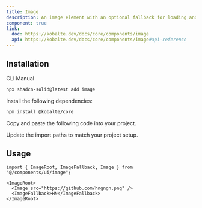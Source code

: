 ```yaml
---
title: Image
description: An image element with an optional fallback for loading and error status.
component: true
link:
  doc: https://kobalte.dev/docs/core/components/image
  api: https://kobalte.dev/docs/core/components/image#api-reference
---
```


<ComponentPreview name="image-demo" />

## Installation

<Tabs defaultValue="cli">

<TabsList>
  <TabsTrigger value="cli">CLI</TabsTrigger>
  <TabsTrigger value="manual">Manual</TabsTrigger>
  <TabsIndicator class="bg-primary" />
</TabsList>

<TabsContent value="cli">

```bash
npx shadcn-solid@latest add image
```

</TabsContent>

<TabsContent value="manual">

<Steps>

<Step>Install the following dependencies:</Step>

```bash
npm install @kobalte/core
```

<Step>Copy and paste the following code into your project.</Step>

<ComponentSource name="image" />

<Step>Update the import paths to match your project setup.</Step>

</Steps>

</TabsContent>

</Tabs>

## Usage

```tsx
import { ImageRoot, ImageFallback, Image } from "@/components/ui/image";
```

```tsx
<ImageRoot>
  <Image src="https://github.com/hngngn.png" />
  <ImageFallback>HN</ImageFallback>
</ImageRoot>
```
